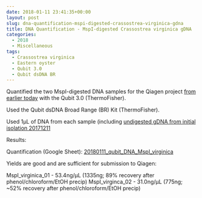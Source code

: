 ```yaml
---
date: 2018-01-11 23:41:35+00:00
layout: post
slug: dna-quantification-mspi-digested-crassostrea-virginica-gdna
title: DNA Quantification - MspI-digested Crassostrea virginica gDNA
categories:
  - 2018
  - Miscellaneous
tags:
  - Crassostrea virginica
  - Eastern oyster
  - Qubit 3.0
  - Qubit dsDNA BR
---
```


Quantified the two MspI-digested DNA samples for the Qiagen project [from earlier today](https://robertslab.github.io/sams-notebook/2018/01/11/phenolchlorofo…-earlier-today.html) with the Qubit 3.0 (ThermoFisher).

Used the Qubit dsDNA Broad Range (BR) Kit (ThermoFisher).

Used 1μL of DNA from each sample (including [undigested gDNA from initial isolation 20171211](https://robertslab.github.io/sams-notebook/2017/12/11/dna-isolation-quantification-crassotrea-virginica-mantle-gdna.html)

Results:

Quantification (Google Sheet): [20180111_qubit_DNA_MspI_virginica](https://docs.google.com/spreadsheets/d/1SxPvPQLx2sXNSOSeT4bwEkqqSafSPaupKmy48OlJyow/edit?usp=sharing)

Yields are good and are sufficient for submission to Qiagen:

MspI_virginica_01 - 53.4ng/μL (1335ng; 89% recovery after phenol/chloroform/EtOH precip)
MspI_virginca_02 - 31.0ng/μL (775ng; ~52% recovery after phenol/chloroform/EtOH precip)
